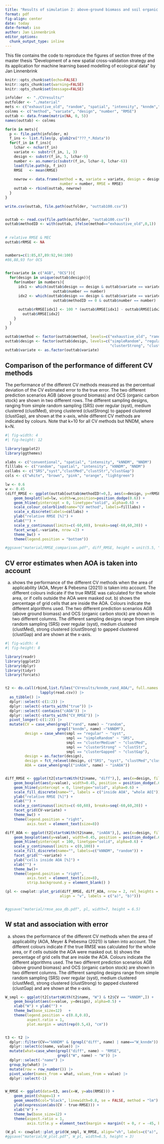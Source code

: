 ```yaml
---
title: "Results of simulation 2: above-ground biomass and soil organic carbon stock"
format: pdf
fig-align: center
date: today
date-format: iso
author: Jan Linnenbrink
editor_options: 
  chunk_output_type: inline
---
```


This file contains the code to reproduce the figures of section three of the master thesis "Development of a new spatial cross-validation strategy and its application for machine learning based modelling of ecological data" by Jan Linnenbrink

```r
knitr::opts_chunk$set(echo=FALSE)
knitr::opts_chunk$set(warning=FALSE)
knitr::opts_chunk$set(message=FALSE)
```

```r

infolder  <- "./CVresults/"
outfolder <- "./material"
mets <- c("exhaustive_old", "random", "spatial", "intensity", "knndm","nndm")
colnms <- c("method", "variate", "design", "number", "RMSE")
outtab <- data.frame(matrix(NA, 0, 5))
names(outtab) <- colnms

for(m in mets){
  p <- file.path(infolder, m)
  f_ins <- list.files(p, glob2rx("???_*.Rdata"))
  for(f_in in f_ins){
    lchar <- nchar(f_in)
    variate <- substr(f_in, 1, 3)
    design <- substr(f_in, 5, lchar-9)
    number <- as.numeric(substr(f_in, lchar-8, lchar-6))
    load(file.path(p, f_in))
    RMSE   <- mean(RMSE)
      
    newrow <- data.frame(method = m, variate = variate, design = design,
                         number = number, RMSE = RMSE)
    outtab <- rbind(outtab, newrow)
  }
}

write.csv(outtab, file.path(outfolder, "outtab100.csv"))


outtab <- read.csv(file.path(outfolder, "outtab100.csv"))
outtab$methodID <- with(outtab, ifelse(method=="exhaustive_old",0,1))
                                       
                                       
# relative RMSE & MEC
outtab$rRMSE <- NA


numbers=c(1:85,87,89:92,94:100)
#86,88,93 for OCS
 

for(variate in c("AGB", "OCS")){
  for(design in unique(outtab$design)){
    for(number in numbers){
      idx1 <- which(outtab$design == design & outtab$variate == variate & 
                      outtab$number == number)
      idx2 <- which(outtab$design == design & outtab$variate == variate & 
                      outtab$methodID == 0 & outtab$number == number)
      
      outtab$rRMSE[idx1] <- 100 * (outtab$RMSE[idx1] - outtab$RMSE[idx2])/
        outtab$RMSE[idx2]
    }
  }
}

outtab$method <- factor(outtab$method, levels=c("exhaustive_old", "random", "spatial", "intensity", "knndm","nndm"))
outtab$design <- factor(outtab$design, levels=c("simpleRandom", "regular", "clusterMedium", 
                                                "clusterStrong", "clusterGapped"))
outtab$variate <- as.factor(outtab$variate)


```

## Comparison of the performance of different CV methods

The performance of the different CV methods measured as the percentual deviation of the CV estimated error to the true error. The two different prediction scenarios AGB (above ground biomass) and OCS (organic carbon stock) are shown in two different rows. The different sampling designs, ranging from simple random sampling (SRS) over regular (syst), medium clustered (clustMed), strong clustered (clustStrong) to gapped clustered (clustGap), are shown at the x-axis, while different CV methods are indicated by colours. Note that k=10 for all CV methods but NNDM, where k=N. 

```r

#| fig-width: 4
#| fig-height: 12

library(ggplot2)
library(ggthemes)

xlabs <- c("conventional", "spatial", "intensity", "kNNDM", "NNDM")
filllabs <- c("random", "spatial", "intensity", "kNNDM", "NNDM")
collabs <- c("SRS","syst","clustMed","clustStr","clustGap")
cols <- c("white", "brown", "pink", "orange", "lightgreen")

lw <- 0.6
w <- 0.45
(diff_RMSE <- ggplot(outtab[outtab$methodID!=0,], aes(x=design, y=rRMSE, colour=method)) +
    geom_boxplot(lwd=lw, width=w,position=position_dodge(0.6)) +
    geom_hline(yintercept = 0, linetype="solid", alpha=0.6) +
    scale_colour_colorblind(name="CV method", labels=filllabs) +
    scale_x_discrete(labels=collabs) +
    ylab("relative RMSE [%]") + 
    xlab("") +
    scale_y_continuous(limits=c(-60,60), breaks=seq(-60,60,20)) +
    facet_wrap(.~variate, nrow =2) +
    theme_bw() +
    theme(legend.position = "bottom"))

#ggsave("material/RMSE_comparison.pdf", diff_RMSE, height = unit(5.5, "cm"), width=unit(6, "cm"))

```


## CV error estimates when AOA is taken into account

a) shows the performance of the different CV methods when the area of applicability (AOA, Meyer & Pebesma (2021)) is taken into account. The different colours indicate if the true RMSE was calculated for the whole area, or if cells outside the AOA were masked out. b) shows the percentage of grid cells that are inside the AOA. Colours indicate the different algorithms used. The two different prediction scenarios AGB (above ground biomass) and OCS (organic carbon stock) are shown in two different columns. The different sampling designs range from simple random sampling (SRS) over regular (syst), medium clustered (clustMed), strong clustered (clustStrong) to gapped clustered (clustGap) and are shown at the x-axis.

```r

#| fig-width: 4
#| fig-height: 8

library(readr)
library(ggplot2)
library(dplyr)
library(tidyr)
library(forcats)


t2 <- do.call(rbind,list.files("CVresults/knndm_rand_AOA/", full.names = TRUE) |> 
                lapply(read.csv)) |>
  as_tibble() |> 
  dplyr::select(-c(1:2)) |> 
  dplyr::select(-starts_with("true")) |> 
  dplyr::select(-contains("cAOA")) |> 
  dplyr::select(-starts_with("CV_RMSE")) |> 
  pivot_longer(-c(1:2)) |> 
  mutate(CV = case_when(grepl("rand", name) ~ "random",
                        grepl("knndm", name) ~"kNNDM"),
         design = case_when(smpl == "regular" ~ "syst",
                            smpl == "simpleRandom" ~ "SRS",
                            smpl == "clusterMedium" ~ "clustMed",
                            smpl == "clusterStrong" ~ "clustStr",
                            smpl == "clusterGapped" ~ "clustGap"),
         design = as.factor(design),
         design = fct_relevel(design, c("SRS", "syst", "clustMed","clustStr","clustGap")),
         AOA = case_when(grepl("inAOA", name) ~ "inAOA")) 


diff_RMSE <- ggplot(t2[startsWith(t2$name, "diff"),], aes(x=design, fill=AOA)) +
    geom_boxplot(aes(y=value), width=0.45, position = position_dodge(.65)) +
    geom_hline(yintercept = 0, linetype="solid", alpha=0.6) +
    scale_fill_discrete(name="", labels = c("inside AOA", "whole AOI")) +
    ylab("relative RMSE [%]") + 
    xlab("") +
    scale_y_continuous(limits=c(-60,60), breaks=seq(-60,60,20)) +
    facet_grid(CV~variate) +
    theme_bw() +
    theme(legend.position = "right",
          axis.text = element_text(size=8))

diff_AOA <- ggplot(t2[startsWith(t2$name, "inAOA"),], aes(x=design, fill=CV)) +
    geom_boxplot(aes(y=value), width=0.45, position = position_dodge(.65)) +
    geom_hline(yintercept = 100, linetype="solid", alpha=0.6) +
    scale_y_continuous(limits = c(0,100)) +
    scale_fill_discrete(name="", labels=c("kNNDM", "random")) +
    facet_grid(""~variate) +
    ylab("cells inside AOA [%]") + 
    xlab("") +
    theme_bw()+ 
    theme(legend.position = "right",
          axis.text = element_text(size=8),
          strip.background.y = element_blank() )

(pl <- cowplot::plot_grid(diff_RMSE, diff_AOA, nrow = 2, rel_heights = c(1,0.6),
                         align = "v", labels = c("a)", "b)")))


#ggsave("material/rmse_aoa_db.pdf", pl, width=7, height = 6.5)
```


## W stat and association with error

a) shows the performance of the different CV methods when the area of applicability (AOA, Meyer & Pebesma (2021)) is taken into account. The different colours indicate if the true RMSE was calculated for the whole area, or if cells outside the AOA were masked out. b) shows the percentage of grid cells that are inside the AOA. Colours indicate the different algorithms used. The two different prediction scenarios AGB (above ground biomass) and OCS (organic carbon stock) are shown in two different columns. The different sampling designs range from simple random sampling (SRS) over regular (syst), medium clustered (clustMed), strong clustered (clustStrong) to gapped clustered (clustGap) and are shown at the x-axis.

```r

W_smpl <- ggplot(t2[startsWith(t2$name, "W") & t2$CV == "kNNDM",]) +
    geom_boxplot(aes(x=value, y=design), alpha=0.5) +
    xlab("W") + ylab("") +
    theme_bw(base_size=12)   +
    theme(legend.position = c(0.8,0.8),
          aspect.ratio = 1,
          plot.margin = unit(rep(0.5,4), "cm"))


t3 <- t2 |> 
  dplyr::filter(CV=="kNNDM" & (grepl("diff", name) | name=="W_knndm")) |> 
  dplyr::select(c(name, value)) |>
  mutate(what=case_when(grepl("diff", name) ~ "RMSE",
                        grepl("W", name) ~ "W")) |> 
  dplyr::select(-"name") |> 
  group_by(what) |> 
  mutate(row = row_number()) |> 
  pivot_wider(names_from = what, values_from = value) |> 
  dplyr::select(-1)


W_RMSE <- ggplot(data=t3, aes(x=W, y=abs(RMSE))) +
    geom_point(shape=1) +
    geom_smooth(col="black", linewidth=0.8, se = FALSE, method = "lm") +
    ylab(expression(abs(CV - true~RMSE))) +
    xlab("W") +
    theme_bw(base_size=12) +
    theme(aspect.ratio = 1,
          axis.title.y = element_text(margin = margin(t = 0, r = -45, b = 0, l = 0)))

(W_pl <- cowplot::plot_grid(W_smpl, W_RMSE, align="vh", labels=c("a)", "b)")))
#ggsave("material/W_plot.pdf", W_pl, width=6.5, height = 3)
```


